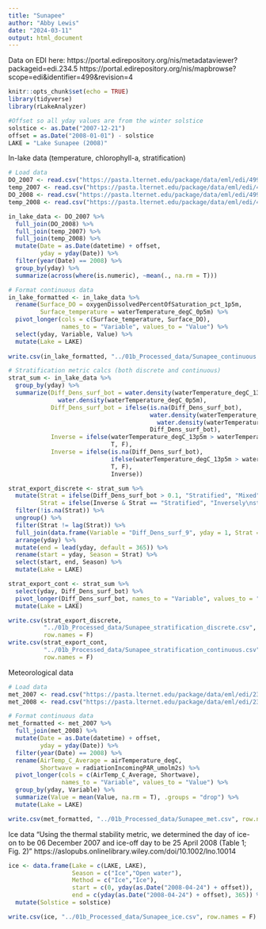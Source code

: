 ```yaml
---
title: "Sunapee"
author: "Abby Lewis"
date: "2024-03-11"
output: html_document
---
```


Data on EDI here:
https://portal.edirepository.org/nis/metadataviewer?packageid=edi.234.5
https://portal.edirepository.org/nis/mapbrowse?scope=edi&identifier=499&revision=4

```r
knitr::opts_chunk$set(echo = TRUE)
library(tidyverse)
library(rLakeAnalyzer)

#Offset so all yday values are from the winter solstice
solstice <- as.Date("2007-12-21")
offset = as.Date("2008-01-01") - solstice
LAKE = "Lake Sunapee (2008)"
```

In-lake data (temperature, chlorophyll-a, stratification)

```r
# Load data
DO_2007 <- read.csv("https://pasta.lternet.edu/package/data/eml/edi/499/4/d7678325ec3a430959b52c8a933c810a")
temp_2007 <- read.csv("https://pasta.lternet.edu/package/data/eml/edi/499/4/8aa419258c486d5533fc016c7385afdd")
DO_2008 <- read.csv("https://pasta.lternet.edu/package/data/eml/edi/499/4/212faee8c415ed9dd76941e1377b20e6")
temp_2008 <- read.csv("https://pasta.lternet.edu/package/data/eml/edi/499/4/107e661231ad954a2f9ce746ed934971")

in_lake_data <- DO_2007 %>%
  full_join(DO_2008) %>%
  full_join(temp_2007) %>%
  full_join(temp_2008) %>%
  mutate(Date = as.Date(datetime) + offset,
         yday = yday(Date)) %>%
  filter(year(Date) == 2008) %>%
  group_by(yday) %>%
  summarize(across(where(is.numeric), ~mean(., na.rm = T)))

# Format continuous data
in_lake_formatted <- in_lake_data %>%
  rename(Surface_DO = oxygenDissolvedPercentOfSaturation_pct_1p5m,
         Surface_temperature = waterTemperature_degC_0p5m) %>%
  pivot_longer(cols = c(Surface_temperature, Surface_DO), 
               names_to = "Variable", values_to = "Value") %>%
  select(yday, Variable, Value) %>%
  mutate(Lake = LAKE)
         
write.csv(in_lake_formatted, "../01b_Processed_data/Sunapee_continuous.csv", row.names = F)

# Stratification metric calcs (both discrete and continuous)
strat_sum <- in_lake_data %>%
  group_by(yday) %>%
  summarize(Diff_Dens_surf_bot = water.density(waterTemperature_degC_13p5m) - 
              water.density(waterTemperature_degC_0p5m),
            Diff_Dens_surf_bot = ifelse(is.na(Diff_Dens_surf_bot),
                                        water.density(waterTemperature_degC_11p5m) - 
                                          water.density(waterTemperature_degC_0p5m),
                                        Diff_Dens_surf_bot),
            Inverse = ifelse(waterTemperature_degC_13p5m > waterTemperature_degC_0p5m,
                             T, F),
            Inverse = ifelse(is.na(Diff_Dens_surf_bot),
                             ifelse(waterTemperature_degC_13p5m > waterTemperature_degC_0p5m,
                             T, F),
                             Inverse))

strat_export_discrete <- strat_sum %>%
  mutate(Strat = ifelse(Diff_Dens_surf_bot > 0.1, "Stratified", "Mixed"),
         Strat = ifelse(Inverse & Strat == "Stratified", "Inversely\nstratified", Strat)) %>%
  filter(!is.na(Strat)) %>%
  ungroup() %>%
  filter(Strat != lag(Strat)) %>%
  full_join(data.frame(Variable = "Diff_Dens_surf_9", yday = 1, Strat = "Mixed")) %>%
  arrange(yday) %>%
  mutate(end = lead(yday, default = 365)) %>%
  rename(start = yday, Season = Strat) %>%
  select(start, end, Season) %>%
  mutate(Lake = LAKE)

strat_export_cont <- strat_sum %>%
  select(yday, Diff_Dens_surf_bot) %>%
  pivot_longer(Diff_Dens_surf_bot, names_to = "Variable", values_to = "Value") %>%
  mutate(Lake = LAKE)

write.csv(strat_export_discrete, 
          "../01b_Processed_data/Sunapee_stratification_discrete.csv", 
          row.names = F)
write.csv(strat_export_cont, 
          "../01b_Processed_data/Sunapee_stratification_continuous.csv", 
          row.names = F)
```

Meteorological data

```r
# Load data
met_2007 <- read.csv("https://pasta.lternet.edu/package/data/eml/edi/234/5/2b93f48b1a3cae30a612ea49bb476b5a")
met_2008 <- read.csv("https://pasta.lternet.edu/package/data/eml/edi/234/5/1ce6bfd69cfebfa723bb27c6028e5e40")

# Format continuous data
met_formatted <- met_2007 %>%
  full_join(met_2008) %>%
  mutate(Date = as.Date(datetime) + offset,
         yday = yday(Date)) %>%
  filter(year(Date) == 2008) %>%
  rename(AirTemp_C_Average = airTemperature_degC,
         Shortwave = radiationIncomingPAR_umolm2s) %>%
  pivot_longer(cols = c(AirTemp_C_Average, Shortwave), 
               names_to = "Variable", values_to = "Value") %>%
  group_by(yday, Variable) %>%
  summarize(Value = mean(Value, na.rm = T), .groups = "drop") %>%
  mutate(Lake = LAKE)

write.csv(met_formatted, "../01b_Processed_data/Sunapee_met.csv", row.names = F)
```

Ice data
"Using the thermal stability metric, we determined the day of ice-on to be 06 December 2007 and ice-off day to be 25 April 2008 (Table 1; Fig. 2)"
https://aslopubs.onlinelibrary.wiley.com/doi/10.1002/lno.10014

```r
ice <- data.frame(Lake = c(LAKE, LAKE),
                  Season = c("Ice","Open water"),
                  Method = c("Ice","Ice"),
                  start = c(0, yday(as.Date("2008-04-24") + offset)),
                  end = c(yday(as.Date("2008-04-24") + offset), 365)) %>%
  mutate(Solstice = solstice)

write.csv(ice, "../01b_Processed_data/Sunapee_ice.csv", row.names = F)
```
